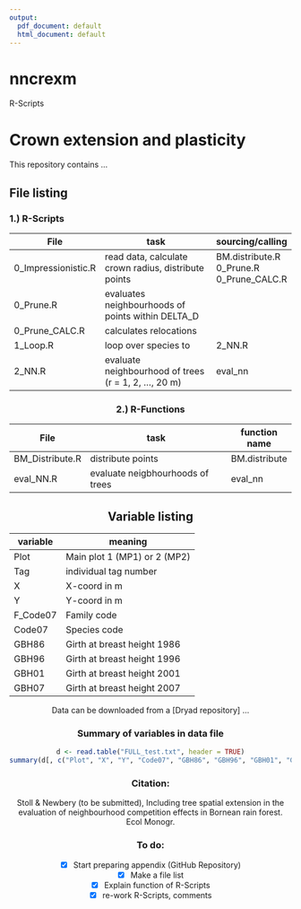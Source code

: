 ```yaml
---
output:
  pdf_document: default
  html_document: default
---
```

# nncrexm
R-Scripts

# Crown extension and plasticity

This repository contains ...

## File listing

</p> </center>

### 1.) R-Scripts

<center> <p style="text-align:center;">

| File                     | task                                                 |sourcing/calling   |
| ------------------------ | -----------------------------------------------------|-------------------|
| 0_Impressionistic.R      | read data, calculate crown radius, distribute points |BM.distribute.R 0_Prune.R 0_Prune_CALC.R |
0_Prune.R                  | evaluates neighbourhoods of points within DELTA_D    |                   |
0_Prune_CALC.R             | calculates relocations                               |                   |
| 1_Loop.R                 | loop over species to                                 | 2_NN.R            |
| 2_NN.R                   | evaluate neighbourhood of trees (r = 1, 2, ..., 20 m)| eval_nn           |

</p> </left>

### 2.) R-Functions

<center> <p style="text-align:center;">

| File                     | task                                                                        | function name |
| ------------------------ | --------------------------------------------------------------------------- |-------------- |
| BM_Distribute.R          | distribute points                                                           |BM.distribute  |
|       eval_NN.R          | evaluate neigbhourhoods of trees                                            |eval_nn        |

</p> </center>


## Variable listing

<center>

<p style="text-align:center;">

| variable | meaning                      |
| -------- | ---------------------------  |
| Plot     | Main plot 1 (MP1) or 2 (MP2) |
| Tag      | individual tag number        |
|   X      | X-coord in m                 |
|   Y      | Y-coord in m                 |
| F_Code07 | Family code                  |
|   Code07 | Species code                 |
| GBH86    | Girth at breast height 1986  |
| GBH96    | Girth at breast height 1996  |
| GBH01    | Girth at breast height 2001  |
| GBH07    | Girth at breast height 2007  |

</p>

</center>

Data can be downloaded from a [Dryad repository] ...

### Summary of variables in data file

```r
d <- read.table("FULL_test.txt", header = TRUE)
summary(d[, c("Plot", "X", "Y", "Code07", "GBH86", "GBH96", "GBH01", "GBH07")])
```


### Citation:

Stoll & Newbery (to be submitted), Including tree spatial extension in the evaluation of neighbourhood competition effects in Bornean rain forest. Ecol Monogr.

### To do:

- [x] Start preparing appendix (GitHub Repository)
- [x] Make a file list
- [x] Explain function of R-Scripts
- [x] re-work R-Scripts, comments

